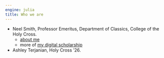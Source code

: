 ```yaml
---
engine: julia
title: Who we are
---
```



- Neel Smith, Professor Emeritus, Department of Classics, College of the Holy Cross.
    - [about me](https://neelsmith.quarto.pub)
    - more of [my digital scholarship](https://neelsmith.quarto.pub/digschol/)
- Ashley Terjanian, Holy Cross '26.
